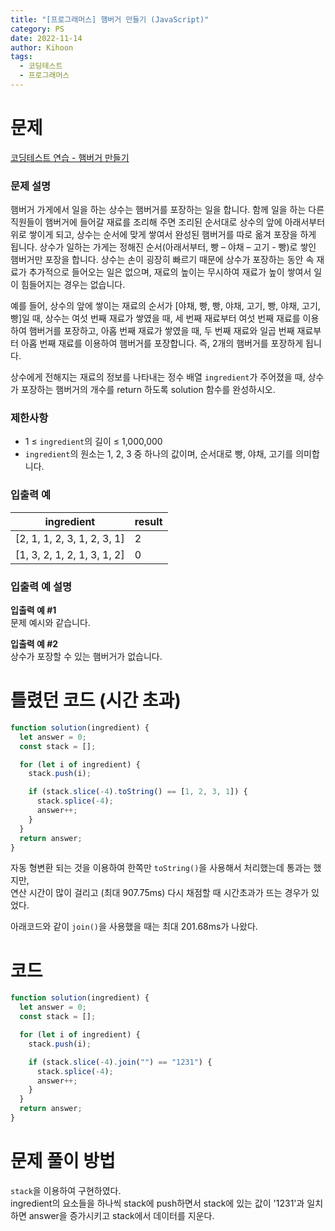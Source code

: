 ```yaml
---
title: "[프로그래머스] 햄버거 만들기 (JavaScript)"
category: PS
date: 2022-11-14
author: Kihoon
tags:
  - 코딩테스트
  - 프로그래머스
---
```


# 문제

[코딩테스트 연습 - 햄버거 만들기](https://school.programmers.co.kr/learn/courses/30/lessons/133502)

### 문제 설명

햄버거 가게에서 일을 하는 상수는 햄버거를 포장하는 일을 합니다. 함께 일을 하는 다른 직원들이 햄버거에 들어갈 재료를 조리해 주면 조리된 순서대로 상수의 앞에 아래서부터 위로 쌓이게 되고, 상수는 순서에 맞게 쌓여서 완성된 햄버거를 따로 옮겨 포장을 하게 됩니다. 상수가 일하는 가게는 정해진 순서(아래서부터, 빵 – 야채 – 고기 - 빵)로 쌓인 햄버거만 포장을 합니다. 상수는 손이 굉장히 빠르기 때문에 상수가 포장하는 동안 속 재료가 추가적으로 들어오는 일은 없으며, 재료의 높이는 무시하여 재료가 높이 쌓여서 일이 힘들어지는 경우는 없습니다.

예를 들어, 상수의 앞에 쌓이는 재료의 순서가 [야채, 빵, 빵, 야채, 고기, 빵, 야채, 고기, 빵]일 때, 상수는 여섯 번째 재료가 쌓였을 때, 세 번째 재료부터 여섯 번째 재료를 이용하여 햄버거를 포장하고, 아홉 번째 재료가 쌓였을 때, 두 번째 재료와 일곱 번째 재료부터 아홉 번째 재료를 이용하여 햄버거를 포장합니다. 즉, 2개의 햄버거를 포장하게 됩니다.

상수에게 전해지는 재료의 정보를 나타내는 정수 배열 `ingredient`가 주어졌을 때, 상수가 포장하는 햄버거의 개수를 return 하도록 solution 함수를 완성하시오.

### 제한사항

- 1 ≤ `ingredient`의 길이 ≤ 1,000,000
- `ingredient`의 원소는 1, 2, 3 중 하나의 값이며, 순서대로 빵, 야채, 고기를 의미합니다.

### 입출력 예

| ingredient                  | result |
| --------------------------- | ------ |
| [2, 1, 1, 2, 3, 1, 2, 3, 1] | 2      |
| [1, 3, 2, 1, 2, 1, 3, 1, 2] | 0      |

### 입출력 예 설명

**입출력 예 #1** <br/>
문제 예시와 같습니다.

**입출력 예 #2** <br/>
상수가 포장할 수 있는 햄버거가 없습니다.

# 틀렸던 코드 (시간 초과)

```jsx
function solution(ingredient) {
  let answer = 0;
  const stack = [];

  for (let i of ingredient) {
    stack.push(i);

    if (stack.slice(-4).toString() == [1, 2, 3, 1]) {
      stack.splice(-4);
      answer++;
    }
  }
  return answer;
}
```

자동 형변환 되는 것을 이용하여 한쪽만 `toString()`을 사용해서 처리했는데 통과는 했지만, <br/>
연산 시간이 많이 걸리고 (최대 907.75ms) 다시 채점할 때 시간초과가 뜨는 경우가 있었다.

아래코드와 같이 `join()`을 사용했을 때는 최대 201.68ms가 나왔다.

# 코드

```jsx
function solution(ingredient) {
  let answer = 0;
  const stack = [];

  for (let i of ingredient) {
    stack.push(i);

    if (stack.slice(-4).join("") == "1231") {
      stack.splice(-4);
      answer++;
    }
  }
  return answer;
}
```

# 문제 풀이 방법

`stack`을 이용하여 구현하였다.<br/>
ingredient의 요소들을 하나씩 stack에 push하면서 stack에 있는 값이 '1231'과 일치하면 answer을 증가시키고 stack에서 데이터를 지운다.
